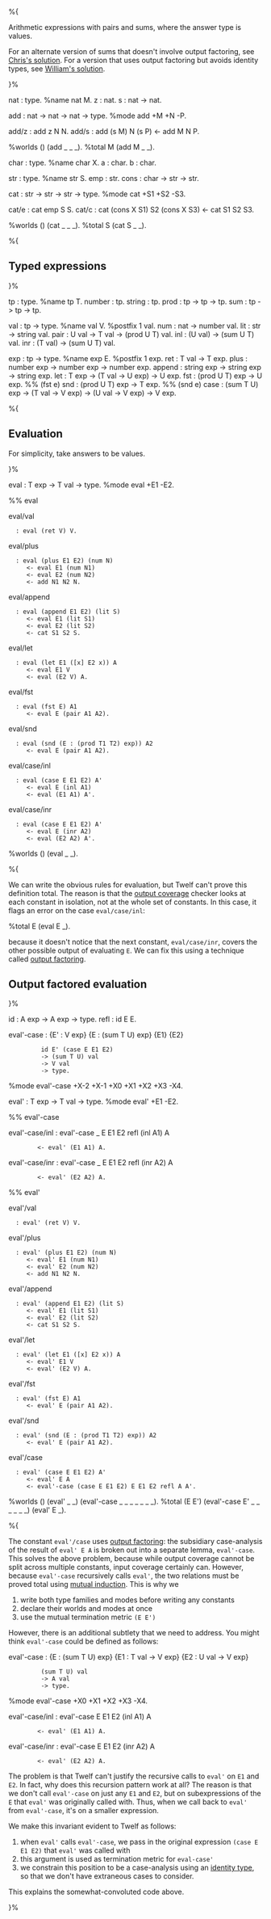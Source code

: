 %{

{{Summer school 2008
  |prev=Typed arithmetic expressions
  |prevname=Typed arithmetic expressions
  |nonext=
}}

Arithmetic expressions with pairs and sums, where the answer type is values.

For an alternate version of sums that doesn't involve output factoring, see [[Summer school 2008:Alternate typed arithmetic expressions with sums|Chris's solution]].  For a version that uses output factoring but avoids identity types, see [[Summer school 2008:Typed arithmetic expressions with sums 2|William's solution]].

}%

nat : type.             %name nat M.
z : nat.
s : nat -> nat.

add : nat -> nat -> nat -> type.
%mode add +M +N -P.

add/z : add z N N.
add/s : add (s M) N (s P) <- add M N P.

%worlds () (add _ _ _).
%total M (add M _ _).

char : type.				%name char X.
a : char.
b : char.

str : type.				%name str S.
emp : str.
cons : char -> str -> str.

cat : str -> str -> str -> type.
%mode cat +S1 +S2 -S3.

cat/e : cat emp S S.
cat/c : cat (cons X S1) S2 (cons X S3) <- cat S1 S2 S3.

%worlds () (cat _ _ _).
%total S (cat S _ _).

%{

== Typed expressions ==

}%

tp : type.				%name tp T.
number : tp.
string : tp.
prod   : tp -> tp -> tp.
sum    : tp -> tp -> tp.

val : tp -> type.			%name val V.  %postfix 1 val.
num : nat -> number val.
lit : str -> string val.
pair : U val -> T val -> (prod U T) val.
inl  : (U val) -> (sum U T) val.
inr  : (T val) -> (sum U T) val.

exp : tp -> type.			%name exp E.  %postfix 1 exp.
ret : T val -> T exp.
plus : number exp -> number exp -> number exp.
append : string exp -> string exp -> string exp.
let : T exp -> (T val -> U exp) -> U exp.
fst : (prod U T) exp -> U exp.  %% (fst e)
snd : (prod U T) exp -> T exp.  %% (snd e)
case : (sum T U) exp -> (T val -> V exp) -> (U val -> V exp) -> V exp.

%{

== Evaluation ==

For simplicity, take answers to be values. 

}%

eval : T exp -> T val -> type.
%mode eval +E1 -E2.

%% eval

eval/val
   : eval (ret V) V.

eval/plus
   : eval (plus E1 E2) (num N)
      <- eval E1 (num N1)
      <- eval E2 (num N2)
      <- add N1 N2 N.

eval/append
   : eval (append E1 E2) (lit S)
      <- eval E1 (lit S1)
      <- eval E2 (lit S2)
      <- cat S1 S2 S.

eval/let
   : eval (let E1 ([x] E2 x)) A
      <- eval E1 V
      <- eval (E2 V) A.

eval/fst 
   : eval (fst E) A1
      <- eval E (pair A1 A2).

eval/snd 
   : eval (snd (E : (prod T1 T2) exp)) A2
      <- eval E (pair A1 A2).

eval/case/inl
   : eval (case E E1 E2) A'
      <- eval E (inl A1)
      <- eval (E1 A1) A'.

eval/case/inr
   : eval (case E E1 E2) A'
      <- eval E (inr A2)
      <- eval (E2 A2) A'.

%worlds () (eval _ _).

%{

We can write the obvious rules for evaluation, but Twelf can't prove
this definition total.  The reason is that the [[output coverage]]
checker looks at each constant in isolation, not at the whole set of
constants.  In this case, it flags an error on the case
<tt>eval/case/inl</tt>:

<twelf check="decl">
%total E (eval E _).
</twelf>

because it doesn't notice that the next constant,
<tt>eval/case/inr</tt>, covers the other possible output of evaluating
<tt>E</tt>.  We can fix this using a technique called [[output factoring]].

== Output factored evaluation ==

}%

id : A exp -> A exp -> type.
refl : id E E.

eval'-case : {E' : V exp} {E : (sum T U) exp} {E1} {E2} 
	      id E' (case E E1 E2) 
	      -> (sum T U) val 
	      -> V val
	      -> type.
%mode eval'-case +X-2 +X-1 +X0 +X1 +X2 +X3 -X4.

eval' : T exp -> T val -> type.
%mode eval' +E1 -E2.

%% eval'-case

eval'-case/inl : eval'-case _ E E1 E2 refl (inl A1) A
		 <- eval' (E1 A1) A.

eval'-case/inr : eval'-case _ E E1 E2 refl (inr A2) A
		 <- eval' (E2 A2) A.

%% eval'

eval'/val
   : eval' (ret V) V.

eval'/plus
   : eval' (plus E1 E2) (num N)
      <- eval' E1 (num N1)
      <- eval' E2 (num N2)
      <- add N1 N2 N.

eval'/append
   : eval' (append E1 E2) (lit S)
      <- eval' E1 (lit S1)
      <- eval' E2 (lit S2)
      <- cat S1 S2 S.

eval'/let
   : eval' (let E1 ([x] E2 x)) A
      <- eval' E1 V
      <- eval' (E2 V) A.

eval'/fst 
   : eval' (fst E) A1
      <- eval' E (pair A1 A2).

eval'/snd 
   : eval' (snd (E : (prod T1 T2) exp)) A2
      <- eval' E (pair A1 A2).

eval'/case 
   : eval' (case E E1 E2) A'
      <- eval' E A
      <- eval'-case (case E E1 E2) E E1 E2 refl A A'.

%worlds () (eval' _ _) (eval'-case _ _ _ _ _ _ _).
%total (E E') (eval'-case E' _ _ _ _ _ _) (eval' E _).

%{ 

The constant <tt>eval'/case</tt> uses [[output factoring]]: the
subsidiary case-analysis of the result of <tt>eval' E A</tt> is broken
out into a separate lemma, <tt>eval'-case</tt>.  This solves the above
problem, because while output coverage cannot be split across multiple
constants, input coverage certainly can.  However, because
<tt>eval'-case</tt> recursively calls <tt>eval'</tt>, the two relations
must be proved total using [[mutual induction]].  This is why we 
# write both type families and modes before writing any constants
# declare their worlds and modes at once
# use the mutual termination metric <tt>(E E')</tt>

However, there is an additional subtlety that we need to address.  You
might think <tt>eval'-case</tt> could be defined as follows:

<twelf ignore="true">
eval'-case : {E : (sum T U) exp} {E1 : T val -> V exp} {E2 : U val -> V exp} 
	      (sum T U) val 
	      -> A val
	      -> type.
%mode eval'-case +X0 +X1 +X2 +X3 -X4.

eval'-case/inl : eval'-case E E1 E2 (inl A1) A
		 <- eval' (E1 A1) A.

eval'-case/inr : eval'-case E E1 E2 (inr A2) A
		 <- eval' (E2 A2) A.
</twelf>

The problem is that Twelf can't justify the recursive calls to
<tt>eval'</tt> on <tt>E1</tt> and <tt>E2</tt>.  In fact, why does this
recursion pattern work at all?  The reason is that we don't call
<tt>eval'-case</tt> on just any <tt>E1</tt> and <tt>E2</tt>, but on
subexpressions of the <tt>E</tt> that <tt>eval'</tt> was originally
called with.  Thus, when we call back to <tt>eval'</tt> from
<tt>eval'-case</tt>, it's on a smaller expression.

We make this invariant evident to Twelf as follows:
# when <tt>eval'</tt> calls <tt>eval'-case</tt>, we pass in the original expression <tt>(case E E1 E2)</tt> that <tt>eval'</tt> was called with
# this argument is used as termination metric for <tt>eval-case'</tt>
# we constrain this position to be a case-analysis using an [[equality|identity type]], so that we don't have extraneous cases to consider.  

This explains the somewhat-convoluted code above.  

{{Summer school 2008
  |prev=Typed arithmetic expressions
  |prevname=Typed arithmetic expressions
  |nonext=
}}

}%